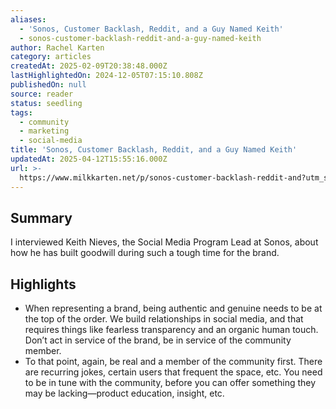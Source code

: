 ```yaml
---
aliases:
  - 'Sonos, Customer Backlash, Reddit, and a Guy Named Keith'
  - sonos-customer-backlash-reddit-and-a-guy-named-keith
author: Rachel Karten
category: articles
createdAt: 2025-02-09T20:38:48.000Z
lastHighlightedOn: 2024-12-05T07:15:10.808Z
publishedOn: null
source: reader
status: seedling
tags:
  - community
  - marketing
  - social-media
title: 'Sonos, Customer Backlash, Reddit, and a Guy Named Keith'
updatedAt: 2025-04-12T15:55:16.000Z
url: >-
  https://www.milkkarten.net/p/sonos-customer-backlash-reddit-and?utm_source=post-email-title&publication_id=236196&post_id=149983814&utm_campaign=email-post-title&isFreemail=true&r=31t9d7&triedRedirect=true&utm_medium=email
---
```

## Summary

I interviewed Keith Nieves, the Social Media Program Lead at Sonos, about how he has built goodwill during such a tough time for the brand.

## Highlights

- When representing a brand, being authentic and genuine needs to be at the top of the order. We build relationships in social media, and that requires things like fearless transparency and an organic human touch. Don’t act in service of the brand, be in service of the community member.
- To that point, again, be real and a member of the community first. There are recurring jokes, certain users that frequent the space, etc. You need to be in tune with the community, before you can offer something they may be lacking—product education, insight, etc.
